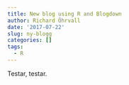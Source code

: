 ```yaml
---
title: New blog using R and Blogdown
author: Richard Öhrvall
date: '2017-07-22'
slug: ny-blogg
categories: []
tags:
  - R
---
```


Testar, testar.